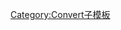 {{convert/{{{d}}}|{{{1}}}|{{{2|}}}|{{{3|}}}|{{{4|}}}|s={{{s|}}}|r={{{r}}}
|u=Ci
|n=curie
|o=GBq
|b=37000000000
|j=10.56820172-{{{j|0}}}}}<noinclude>
[[Category:Convert子模板]]
</noinclude>